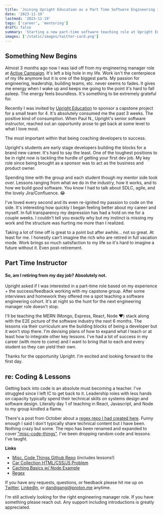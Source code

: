 ```yaml
---
title: 'Joining Upright Education as a Part Time Software Engineering Instructor'
date: '2023-11-19'
lastmod: '2023-11-19'
tags: ['career', 'mentoring']
draft: false
summary: 'Starting a new part-time software teaching role at Upright Education teaching MERN.'
images: ['/static/images/twitter-card.png']
---
```


## Something New Begins

Almost 3 months ago now I was laid off from my engineering manager role at [Active Campaign](https://activecampaign.com). It's left a big hole in my life. Work isn't the centerpiece of my life anymore but it is one of the biggest parts. My passion for engineering, leadership, building teams, etc. never seems to fades. It gives me energy when I wake up and keeps me going to the point it's hard to fall asleep. The energy feels boundless. It's something to be extremely grateful for.

Recently I was invited by [Upright Education](https://www.uprighted.com) to sponsor a capstone project for a small team for 4. It's absolutely consumed me the past 3 weeks. The positive kind of consumption. When Paul N., Upright's senior software instructor, reached out an opportunity arose to get back at some level to what I love most.

The most important within that being coaching developers to success.

Upright's students are early stage developers building the blocks for a brand new career. It's hard to say the least. One of the toughest positions to be in right now is tackling the hurdle of getting your first dev job. My key role since being brought as a sponsor was to act as the business and product owner.

Spending time with the group and each student though my mentor side took over. Lessons ranging from what we do in the industry, how it works, and to how we build good software. You know I had to talk about SDLC, agile, and the lovely Jira/Confluence. 😂

I've loved every second and its even re-ignited my passion to code on the side. It's interesting how quickly I began feeling better about my career and myself. In full transparency my depression has had a hold on me for a couple weeks. I couldn't tell you exactly why but my instinct is missing my work and the structure was hurting me more than I realized.

Taking a lot of time off is great to a point but after awhile... not so great. At least for me. I honestly can't imagine the rich who are retired in full vacation mode. Work brings so much satisfaction to my life so it's hard to imagine a future without it. Even post-retirement.

## Part Time Instructor

#### So, am I retiring from my day job? Absolutely not.

Upright asked if I was interested in a part-time role based on my experience + the success/feedback working with my capstone group. After some interviews and homework they offered me a spot teaching a software engineering cohort. It's at night so the hunt for the next engineering manager role doesn't stop.

I'll be teaching the MERN (Mongo, Express, React, Node ❤️) stack along with the E2E picture of the software industry the next 6 months. The lessons via their curriculum are the building blocks of being a developer but it won't stop there. I'm devising plans of how to expand what I teach or at least how to integrate other key lessons. I've had a lot of success in my career (with more to come) and I want to bring that to each and every student so they can yield their own.

Thanks for the opportunity Upright. I'm excited and looking forward to the first day.

## re: Coding & Lessons

Getting back into code is an absolute must becoming a teacher. I've struggled since I left IC to get back to it. Leadership roles with less hands on capacity typically spend their technical skills on systems design and software design. Literally day 1 of teaching in React, Javascript, and Node to my group kindled a flame.

There's a post from October about a [regex repo I had created here](/blog/real-world-regex-github-repo-plus-learn-some-basics). Funny enough I said I don't typically share technical content but I have been. Nothing crazy but some. The repo has been renamed and expanded to cover ["misc-code-things"](https://github.com/dandigangi/misc-code-things). I've been dropping random code and lessons I've taught.

**Links**
- [Misc. Code Things Github Repo](https://github.com/dandigangi/misc-code-things) (includes lessons!)
- [Car Collection HTML/CSS/JS Problem](https://github.com/dandigangi/misc-code-things/tree/main/my-car-collection)
- [Caching Basics w/ Node Example](https://github.com/dandigangi/misc-code-things/blob/main/learn-caching-basics-node-example.js)
- [Regex](https://github.com/dandigangi/misc-code-things/blob/main/regex.md)

If you have any requests, questions, or feedback please hit me up on [Twitter](https://twitter.com/dandigangi), [LinkedIn](https://linkedin.com/in/dandigangi), or [dandigangi@proton.me](mailto:dandigangi@proton.me) anytime.

I'm still actively looking for the right engineering manager role. If you have something please reach out. Any support including introductions is greatly appreciated.